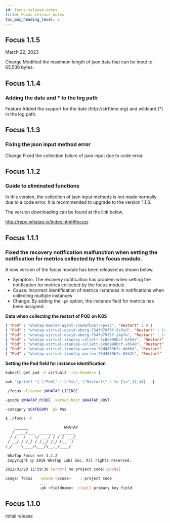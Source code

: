 ```yaml
---
id: focus-release-notes
title: Focus release notes
toc_max_heading_level: 2
---
```



## Focus 1.1.5

March 22, 2023

<p><Status>Change</Status> Modified the maximum length of json data that can be input to 65,536 bytes.</p>

## Focus 1.1.4

### Adding the date and \* to the log path

<p><Status>Feature</Status> Added the support for the date (http://strftime.org) and wildcard (*) in the log path.</p>

## Focus 1.1.3

### Fixing the json input method error

<p><Status>Change</Status> Fixed the collection failure of json input due to code error.</p>

## Focus 1.1.2

### Guide to eliminated functions

In this version, the collection of json input methods is not made normally due to a code error. It is recommended to upgrade to the version 1.1.3.

The version downloading can be found at the link below.

http://repo.whatap.io/index.html#focus/

## Focus 1.1.1

### Fixed the recovery notification malfunction when setting the notification for metrics collected by the focus module.

A new version of the focus module has been released as shown below.

-   Symptom: The recovery notification has problem when setting the notification for metrics collected by the focus module.
-   Cause: Incorrect identification of metrics instances in notifications when collecting multiple instances
-   Change: By adding the `-pk` option, the instance field for metrics has been assigned.

**Data when collecting the restart of POD on K8S**

```json
{ "Pod" : "whatap-master-agent-756d6f6567-hpvsc", "Restart" : 0 }
{ "Pod" : "whatap-virtual-david-oberg-754fd79f5f-9s5vd", "Restart" : 147 }
{ "Pod" : "whatap-virtual-david-oberg-754fd79f5f-j4pfw", "Restart" : 141 }
{ "Pod" : "whatap-virtual-stanley-collett-5c8d998bcf-bfh6r", "Restart" : 142 }
{ "Pod" : "whatap-virtual-stanley-collett-5c8d998bcf-vh548", "Restart" : 144 }
{ "Pod" : "whatap-virtual-timothy-warren-79d4869b7c-4b6h6", "Restart" : 145 }
{ "Pod" : "whatap-virtual-timothy-warren-79d4869b7c-65k2h", "Restart" : 145 }
```

**Setting the Pod field for instance identification**

```bash
kubectl get pod -n virtual2 --no-headers |

awk '{printf "{ \"Pod\" : \"%s\", \"Restart\" : %s }\n",$1,$4} ' |

./focus -license $WHATAP_LICENSE 

-pcode $WHATAP_PCODE -server.host $WHATAP_HOST 

-category $CATEGORY -pk Pod

$ ./focus -h

    ______                WHATAP
   / ____/___  _______  _______
  / /_  / __ \/ ___/ / / / ___/
 / __/ / /_/ / /__/ /_/ (__  )
/_/    \____/\___/\__,_/____/

 WhaTap Focus ver 1.1.2
 Copyright ⓒ 2019 WhaTap Labs Inc. All rights reserved.

2022/01/20 11:59:30 [error] no project code[-pcode]

usage: focus   -pcode <pcode>    : project code
               ...
               -pk <fieldname>  :[opt] primary key field
```

## Focus 1.1.0

Initial release
